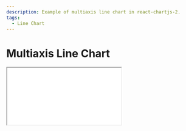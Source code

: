 ```yaml
---
description: Example of multiaxis line chart in react-chartjs-2.
tags:
  - Line Chart
---
```



# Multiaxis Line Chart

<Tabs groupId="sandbox">
  <TabItem value="preview" label="Simple Preview" default>
    <iframe
      src="/sandboxes/line/multiaxis/"
      loading="lazy"
      style={{
        width: '100%',
        height: '500px',
        border: 0,
        borderRadius: '4px',
        overflow: 'hidden',
      }}
      title='react-chartjs-2 preview'
    />
    <i><a
      href='/sandboxes/line/multiaxis/'
      target='_blank'
      rel='noopener noreferrer'
    >Open in new tab</a></i> | <i><a
      href='https://github.com/reactchartjs/react-chartjs-2/tree/master/sandboxes/line/multiaxis'
      target='_blank'
      rel='noopener noreferrer'>Open on GitHub</a></i>
  </TabItem>
  <TabItem value="stackblitz" label="StackBlitz">
    <ContextProvider>
      {({ branch, theme }) => (
        <iframe
          src={`https://stackblitz.com/github/reactchartjs/react-chartjs-2/tree/${branch}/sandboxes/line/multiaxis?embed=1&file=App.tsx&view=both&theme=${theme}`}
          loading="lazy"
          style={{
            width: '100%',
            height: '500px',
            border: 0,
            borderRadius: '4px',
            overflow: 'hidden',
          }}
          title='reactchartjs/react-chartjs-2 usage example'
          allow='accelerometer; ambient-light-sensor; camera; encrypted-media; geolocation; gyroscope; hid; microphone; midi; payment; usb; vr; xr-spatial-tracking'
          sandbox='allow-forms allow-modals allow-popups allow-presentation allow-same-origin allow-scripts'
        />
      )}
    </ContextProvider>
  </TabItem>
</Tabs>

